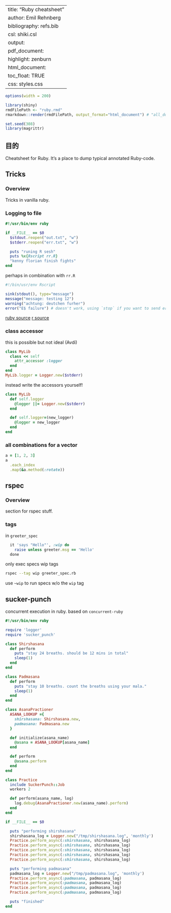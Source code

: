 
---
title: "Ruby cheatsheet"
author: Emil Rehnberg
bibliography: refs.bib
csl: shiki.csl
output:
  pdf_document:
    highlight: zenburn
  html_document:
    toc_float: TRUE
    css: styles.css
---

```r
options(width = 200)
```

```r
library(shiny)
rmdFilePath <- "ruby.rmd"
rmarkdown::render(rmdFilePath, output_format="html_document") # "all_document"
```

```r
set.seed(308)
library(magrittr)
```

## 目的

Cheatsheet for Ruby. It's a place to dump typical annotated Ruby-code.

## Tricks { .tabset .tabset-fade .tabset-pills }

### Overview

Tricks in vanilla ruby.

### Logging to file

```rb
#!/usr/bin/env ruby

if __FILE__ == $0
  $stdout.reopen("out.txt", "w")
  $stderr.reopen("err.txt", "w")

  puts "runing R sesh"
  puts %x{Rscript rr.R}
  "kenny florian finish fights"
end
```

perhaps in combination with `rr.R`

```R
#!/bin/usr/env Rscript

sink(stdout(), type="message")
message("message: testing 12")
warning("achtung: deutchen furher")
error("E$ failure") # doesn't work, using `stop` if you want to send error messages and stop the execution.
```

[ruby source](https://stackoverflow.com/questions/3018595/how-do-i-redirect-stderr-and-stdout-to-file-for-a-ruby-script)
[r source](http://mazamascience.com/WorkingWithData/?p=888)

### class accessor

this is possible but not ideal (Avdi)

```rb
class MyLib
  class << self
    attr_accessor :logger
  end
end
MyLib.logger = Logger.new($stderr)
```

instead write the accessors yourself!

```rb
class MyLib
  def self.logger
    @logger ||= Logger.new($stderr)
  end

  def self.logger=(new_logger)
    @logger = new_logger
  end
end
```

### all combinations for a vector

```rb
a = [1, 2, 3]
a
  .each_index
  .map(&a.method(:rotate))
```

## rspec { .tabset .tabset-fade .tabset-pills }

### Overview

section for rspec stuff.

### tags

in `greeter_spec`

```rb
  it 'says "Hello"', :wip do
    raise unless greeter.msg == 'Hello'
  done
```

only exec specs wip tags

```sh
rspec --tag wip greeter_spec.rb
```

use `~wip` to run specs w/o the `wip` tag

## sucker-punch

concurrent execution in ruby. based on `concurrent-ruby`

```rb
#!/usr/bin/env ruby

require 'logger'
require 'sucker_punch'

class Shirshasana
  def perform
    puts "stay 24 breaths. should be 12 mins in total"
    sleep(1)
  end
end

class Padmasana
  def perform
    puts "stay 10 breaths. count the breaths using your mala."
    sleep(1)
  end
end

class AsanaPractioner
  ASANA_LOOKUP ={
    shirshasana: Shirshasana.new,
    padmasana: Padmasana.new
  }

  def initialize(asana_name)
    @asana = ASANA_LOOKUP[asana_name]
  end

  def perform
    @asana.perform
  end
end

class Practice
  include SuckerPunch::Job
  workers 2

  def perform(asana_name, log)
    log.debug(AsanaPractioner.new(asana_name).perform)
  end
end

if __FILE__ == $0

  puts "performing shirshasana"
  shirshasana_log = Logger.new("/tmp/shirshasana.log", 'monthly')
  Practice.perform_async(:shirshasana, shirshasana_log)
  Practice.perform_async(:shirshasana, shirshasana_log)
  Practice.perform_async(:shirshasana, shirshasana_log)
  Practice.perform_async(:shirshasana, shirshasana_log)
  Practice.perform_async(:shirshasana, shirshasana_log)

  puts "performing padmasana"
  padmasana_log = Logger.new("/tmp/padmasana.log", 'monthly')
  Practice.perform_async(:padmasana, padmasana_log)
  Practice.perform_async(:padmasana, padmasana_log)
  Practice.perform_async(:padmasana, padmasana_log)
  Practice.perform_async(:padmasana, padmasana_log)

  puts "finished"
end
```


